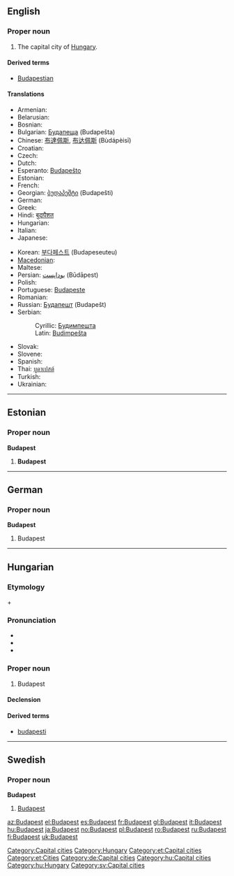 {{wikipedia}}
==English==

===Proper noun===
{{en-proper noun}}

# The capital city of [[Hungary]].

====Derived terms====
*[[Budapestian]]

====Translations====
{{trans-top|the capital city of Hungary}}
* Armenian: {{t-|hy|Բուդապեշտ|tr=Budapešt|sc=Armn|xs=Armenian}}
* Belarusian: {{t-|be|Будапешт|tr=Budapešt|sc=Cyrl|xs=Belarusian}}
* Bosnian: {{t-|bs|Budimpešta|f}}
* Bulgarian: [[Будапеща]] (Budapešta)
* Chinese: [[布達佩斯]], [[布达佩斯]] (Bùdápèisī)
* Croatian: {{t+|hr|Budimpešta}}
* Czech: {{t+|cs|Budapešť|f}}
* Dutch: {{t+|nl|Boedapest|n}}
* Esperanto: [[Budapeŝto]]
* Estonian: {{t-|et|Budapest}}
* French: {{t+|fr|Budapest}}
* Georgian: [[ბუდაპეშტი]] (Budapešti)
* German: {{t-|de|Budapest}}
* Greek: {{t+|el|Βουδαπέστη|f|tr=Voudapésti|sc=Grek}}
* Hindi: [[बुदापैशत]]
* Hungarian: {{t+|hu|Budapest}}
* Italian: {{t+|it|Budapest|f}}
* Japanese: {{t-|ja|ブダペスト|tr=Budapesuto|sc=Jpan}}
{{trans-mid}}
* Korean: [[부다페스트]] (Budapeseuteu)
* [[Macedonian]]: {{t-|mk|Будимпешта|f|tr=Búdimpešta|sc=Cyrl|xs=Macedonian}}
* Maltese: {{t-|mt|Budapest|xs=Maltese}}
* Persian: [[بوداپست]] (Būdāpest)
* Polish: {{t+|pl|Budapeszt|m}}
* Portuguese: [[Budapeste]]
* Romanian: {{t+|ro|Budapesta|f}}
* Russian: [[Будапешт]] {{m}} (Budapešt)
* Serbian:
*: Cyrillic: [[Будимпешта]] {{f}}
*: Latin: [[Budimpešta]] {{f}}
* Slovak: {{t-|sk|Budapešť}}
* Slovene: {{t+|sl|Budimpešta|f}}
* Spanish: {{t+|es|Budapest}}
* Thai: [[บูดาเปสต์]]
* Turkish: {{t-|tr|Budapeşte}}
* Ukrainian: {{t-|uk|Будапешт|tr=Budapešt|sc=Cyrl|xs=Ukrainian}}
{{trans-bottom}}

[[Category:Capital cities]]
[[Category:Hungary]]

----

==Estonian==

===Proper noun===
'''Budapest'''

# '''Budapest'''

[[Category:et:Capital cities]]
[[Category:et:Cities]]

----

==German==

===Proper noun===
'''Budapest'''

# Budapest

[[Category:de:Capital cities]]

----

==Hungarian==

===Etymology===
{{term|Buda|||lang=hu}} + {{term|Pest|||lang=hu}}

===Pronunciation===
* {{IPA|/ˈbudɒpɛʃt/|lang=hu}}
* {{audio|Hu-Budapest.ogg|Audio}}
* {{hyphenation|Bu|da|pest}}

===Proper noun===
{{hu-proper noun}}

# Budapest

====Declension====
{{hu-decl-ek|Budapes|t|et|form=sing}}{{hu-pos-etek|Budapest|j|jei}}

====Derived terms====
* [[budapesti]]

[[Category:hu:Capital cities]]
[[Category:hu:Hungary]]

----

==Swedish==

===Proper noun===
'''Budapest'''

# [[#English|Budapest]]

[[Category:sv:Capital cities]]

[[az:Budapest]]
[[el:Budapest]]
[[es:Budapest]]
[[fr:Budapest]]
[[gl:Budapest]]
[[it:Budapest]]
[[hu:Budapest]]
[[ja:Budapest]]
[[no:Budapest]]
[[pl:Budapest]]
[[ro:Budapest]]
[[ru:Budapest]]
[[fi:Budapest]]
[[uk:Budapest]]